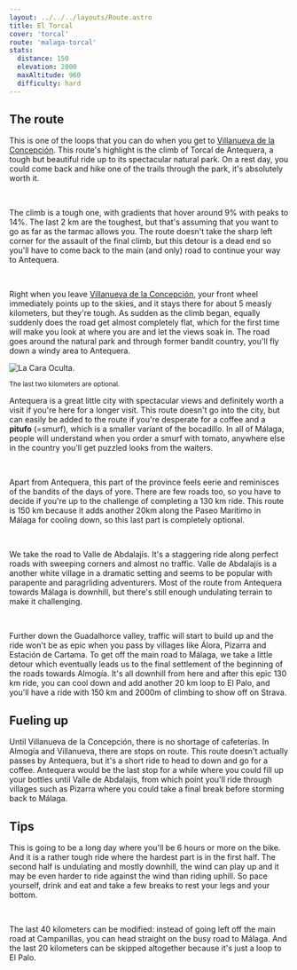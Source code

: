 ```yaml
---
layout: ../../../layouts/Route.astro
title: El Torcal
cover: 'torcal'
route: 'malaga-torcal'
stats:
  distance: 150
  elevation: 2000
  maxAltitude: 960
  difficulty: hard
---
```


## The route

This is one of the loops that you can do when you get to [Villanueva de la Concepción](/destinations/malaga/almogia).
This route's highlight is the climb of Torcal de Antequera, a tough but beautiful ride up to its spectacular natural park. 
On a rest day, you could come back and hike one of the trails through the park, it's absolutely worth it.

&nbsp;

The climb is a tough one, with gradients that hover around 9% with peaks to 14%. 
The last 2 km are the toughest, but that's assuming that you want to go as far as the tarmac allows you.
The route doesn't take the sharp left corner for the assault of the final climb, but this detour is a dead end so you'll have to come back to the main (and only) road to continue your way to Antequera.

&nbsp;

Right when you leave [Villanueva de la Concepción](/destinations/malaga/almogia), your front wheel immediately points up to the skies, and it stays there for about 5 measly kilometers, but they're tough.
As sudden as the climb began, equally suddenly does the road get almost completely flat, which for the first time will make you look at where you are and let the views soak in.
The road goes around the natural park and through former bandit country, you'll fly down a windy area to Antequera.

<img
  src="/routes/torcal/climb.webp"
  alt="La Cara Oculta."
  class="mt-4 mb-8"
  height={200}
  width={750}
/>

<small>The last two kilometers are optional.</small>

Antequera is a great little city with spectacular views and definitely worth a visit if you're here for a longer visit.
This route doesn't go into the city, but can easily be added to the route if you're desperate for a coffee and a **pitufo** (=smurf), which is a smaller variant of the bocadillo.
In all of Málaga, people will understand when you order a smurf with tomato, anywhere else in the country you'll get puzzled looks from the waiters.

&nbsp;

Apart from Antequera, this part of the province feels eerie and reminisces of the bandits of the days of yore.
There are few roads too, so you have to decide if you're up to the challenge of completing a 130 km ride. This route is 150 km because it adds another 20km along the Paseo Marítimo in Málaga for cooling down, so this last part is completely optional.

&nbsp;

We take the road to Valle de Abdalajís. It's a staggering ride along perfect roads with sweeping corners and almost no traffic.
Valle de Abdalajís is a another white village in a dramatic setting and seems to be popular with parapente and paragrliding adventurers.
Most of the route from Antequera towards Málaga is downhill, but there's still enough undulating terrain to make it challenging.

&nbsp;

Further down the Guadalhorce valley, traffic will start to build up and the ride won't be as epic when you pass by villages like Álora, Pizarra and Estación de Cartama.
To get off the main road to Málaga, we take a little detour which eventually leads us to the final settlement of the beginning of the roads towards Almogía.
It's all downhill from here and after this epic 130 km ride, you can cool down and add another 20 km loop to El Palo, and you'll have a ride with 150 km and 2000m of climbing to show off on Strava.

## Fueling up

Until Villanueva de la Concepción, there is no shortage of cafeterías. In Almogía and Villanueva, there are stops on route.
This route doesn't actually passes by Antequera, but it's a short ride to head to down and go for a coffee. 
Antequera would be the last stop for a while where you could fill up your bottles until Valle de Abdalajís, from which point you'll ride through villages such as Pizarra where you could take a final break before storming back to Málaga.

## Tips

This is going to be a long day where you'll be 6 hours or more on the bike.
And it is a rather tough ride where the hardest part is in the first half.
The second half is undulating and mostly downhill, the wind can play up and it may be even harder to ride against the wind than riding uphill.
So pace yourself, drink and eat and take a few breaks to rest your legs and your bottom.

&nbsp;

The last 40 kilometers can be modified: instead of going left off the main road at Campanillas, you can head straight on the busy road to Málaga.
And the last 20 kilometers can be skipped altogether because it's just a loop to El Palo.